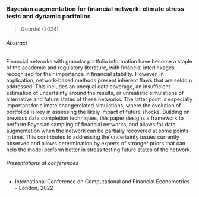 ### Bayesian augmentation for financial network: climate stress tests and dynamic portfolios

> Gourdel (2024)

###### Abstract
Financial networks with granular portfolio information have become a staple of the academic and regulatory literature, with financial interlinkages recognised for their importance in financial stability. However, in application, network-based methods present inherent flaws that are seldom addressed.
This includes an unequal data coverage, an insufficient estimation of uncertainty around the results, or unrealistic simulations of alternative and future states of these networks.
The latter point is especially important for climate changerelated simulations, where the evolution of portfolios is key in assessing the likely impact of future shocks.
Building on previous data completion techniques, this paper designs a framework to perform Bayesian sampling of financial networks, and allows for data augmentation when the network can be partially recovered at some points in time.
This contributes to addressing the uncertainty issues currently observed and allows determination by experts of stronger priors that can help the model perform better in stress testing future states of the network.

###### Presentations at conferences

- International Conference on Computational and Financial Econometrics - London, 2022